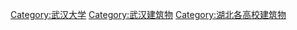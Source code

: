 [[Category:武汉大学|Category:武汉大学]]
[[Category:武汉建筑物|Category:武汉建筑物]]
[[Category:湖北各高校建筑物|Category:湖北各高校建筑物]]